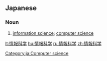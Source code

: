 ==Japanese==
{{ja-kanjitab|じょう|ほう|か|がく|yomi=o}}

===Noun===
{{ja-noun|じょうほうかがく}}

# [[information science]]; [[computer science]]
[[Category:ja:Computer science]]

[[lt:情報科学]]
[[hu:情報科学]]
[[ru:情報科学]]
[[zh:情報科学]]